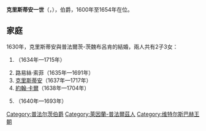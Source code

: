 {{Multiple issues|
{{Expand language|1=en|time=2021-01-16T15:40:14+00:00}}
{{Unreferenced|time=2021-01-16T15:40:14+00:00}}
}}
{{Infobox noble
| name        = 克里斯蒂安一世
| title       = 普法爾茨-比肯費爾德-比什維萊爾伯爵
| image       = Christian I. von Pfalz-Birkenfeld-Bischweiler.jpeg
| birth_date  = {{birth_date|1598|11|3|df=yes}}
| birth_place = [[比肯费尔德_(莱茵兰-普法尔茨州)|比肯費爾德]]
| death_date  = {{death date and age|1654|9|6|1598|11|3|df=yes}}
| death_place = {{le|紐恩斯坦|Neuenstein, Baden-Württemberg}}
| noble family= [[維特爾斯巴赫王朝|維特爾斯巴赫王朝]]
| father      = [[卡爾一世_(普法爾茨-茨魏布呂肯-比肯費爾德)|茨魏布呂肯-比肯費爾德伯爵卡爾一世]]
| mother      = [[不倫瑞克-呂訥堡的多蘿西亞|不倫瑞克-呂訥堡的多蘿西亞]]
}}
'''克里斯蒂安一世'''（{{lang-de|Christian I.}}，{{bd|1598年|11月3日|1654年|9月6日}}），{{le|普法爾茨-比肯費爾德-比什維萊爾|Palatinate-Birkenfeld-Bischweiler}}伯爵，1600年至1654年在位。

== 家庭 ==
1630年，克里斯蒂安與普法爾茨-茨魏布呂肯的{{le|瑪格達列娜·卡塔里娜 (普法爾茨-茨魏布呂肯)|Countess Palatine Magdalene Catherine of Zweibrücken|瑪格達列娜·卡塔里娜}}結婚，兩人共有2子3女：
# {{le|多蘿西亞·卡塔里娜 (普法爾茨-比肯費爾德-比什維萊爾)|Countess Palatine Dorothea Catherine of Birkenfeld-Bischweiler|多蘿西亞·卡塔里娜}}（1634年—1715年）
# 路易絲·索菲（1635年—1691年）
# [[克里斯蒂安二世_(普法爾茨-茨魏布呂肯-比肯費爾德)|克里斯蒂安]]（1637年—1717年）
# [[約翰·卡爾_(普法爾茨-蓋爾恩豪森)|約翰·卡爾]]（1638年—1704年）
# {{le|安娜·瑪格達列娜 (普法爾茨-比肯費爾德-比什維萊爾)|Countess Palatine Anna Magdalena of Birkenfeld-Bischweiler|安娜·瑪格達列娜}}（1640年—1693年）

[[Category:普法尔茨伯爵|Category:普法尔茨伯爵]]
[[Category:萊因蘭-普法爾茲人|Category:萊因蘭-普法爾茲人]]
[[Category:维特尔斯巴赫王朝|Category:维特尔斯巴赫王朝]]